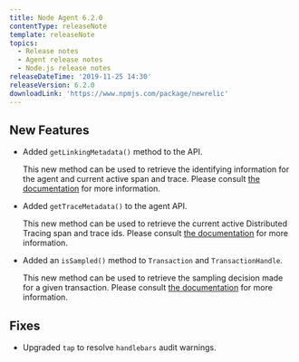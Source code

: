 ```yaml
---
title: Node Agent 6.2.0
contentType: releaseNote
template: releaseNote
topics:
  - Release notes
  - Agent release notes
  - Node.js release notes
releaseDateTime: '2019-11-25 14:30'
releaseVersion: 6.2.0
downloadLink: 'https://www.npmjs.com/package/newrelic'
---
```


## New Features

* Added `getLinkingMetadata()` method to the API.

  This new method can be used to retrieve the identifying information for the agent and current active span and trace. Please consult [the documentation](https://docs.newrelic.com/docs/agents/nodejs-agent/api-guides/nodejs-agent-api#getLinkingMetadata) for more information.
* Added `getTraceMetadata()` to the agent API.

  This new method can be used to retrieve the current active Distributed Tracing span and trace ids. Please consult [the documentation](https://docs.newrelic.com/docs/agents/nodejs-agent/api-guides/nodejs-agent-api#getTraceMetadata) for more information.
* Added an `isSampled()` method to `Transaction` and `TransactionHandle`.

  This new method can be used to retrieve the sampling decision made for a given transaction. Please consult [the documentation](https://docs.newrelic.com/docs/agents/nodejs-agent/api-guides/nodejs-agent-api#transaction-handle-isSampled) for more information.

## Fixes

* Upgraded `tap` to resolve `handlebars` audit warnings.
